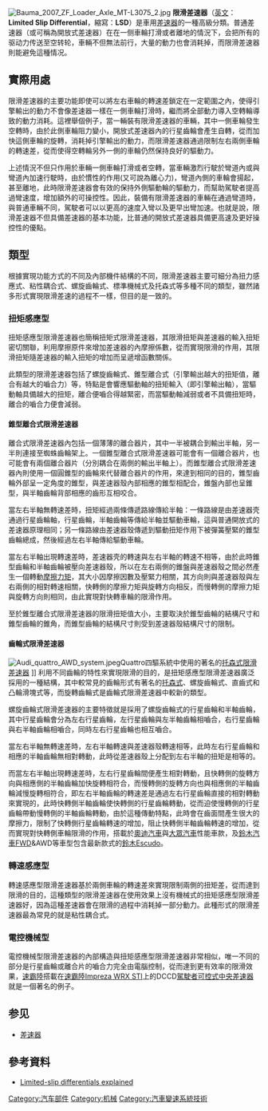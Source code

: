 [[Image:Bauma_2007_ZF_Loader_Axle_MT-L3075_2.jpg|thumb]]
'''限滑差速器'''（[[英文|英文]]：'''Limited Slip Differential'''，縮寫：'''LSD'''）是車用[[差速器|差速器]]的一種高級分類。普通差速器（或可稱為開放式差速器）在在一侧車輪打滑或者離地的情況下，会把所有的驱动力传送至空转轮，車輛不但無法前行，大量的動力也會消耗掉，而限滑差速器則能避免這種情况。

== 實際用處 ==
限滑差速器的主要功能即使可以將左右車輪的轉速差鎖定在一定範圍之內，使得引擎輸出的動力不會像差速器一樣在一側車輪打滑時，繼而將全部動力導入空轉輪導致的動力消耗。這裡舉個例子，當一輛裝有限滑差速器的車輛，其中一側車輪發生空轉時，由於此側車輪阻力變小，開放式差速器內的行星齒輪會產生自轉，從而加快這側車輪的旋轉，消耗掉引擎輸出的動力，而限滑差速器通過限制左右兩側車輪的轉速差，從而使得空轉輪另外一側的車輪仍然保持良好的驅動力。

上述情況不但只作用於車輛一側車輪打滑或者空轉，當車輛激烈行駛於彎道內或與彎道內加速行駛時，由於慣性的作用(又可說為離心力)，彎道內側的車輪會揚起，甚至離地，此時限滑差速器會有效的保持外側驅動輪的驅動力，而幫助駕駛者提高過彎速度，增加額外的可操控性。因此，裝備有限滑差速器的車輛在通過彎道時，與普通車輛不同，駕駛者可以以更高的速度入彎以及更早出彎加速。也就是說，限滑差速器不但具備差速器的基本功能，比普通的開放式差速器具備更高速及更好操控性的優點。

== 類型 ==
根據實現功能方式的不同及內部機件結構的不同，限滑差速器主要可細分為扭力感應式、粘性耦合式、螺旋齒輪式、標準機械式及托森式等多種不同的類型，雖然諸多形式實現限滑差速的過程不一樣，但目的是一致的。

===扭矩感應型===
扭矩感應型限滑差速器也簡稱扭矩式限滑差速器，其限滑扭矩與差速器的輸入扭矩密切關聯，利用摩擦原件來增加差速器的內摩擦係數，從而實現限滑的作用，其限滑扭矩隨差速器的輸入扭矩的增加而呈遞增函數關係。

此類型的限滑差速器包括了螺旋齒輪式、錐型離合式（引擎輸出越大的扭矩值，離合有越大的嚙合力）等，特點是會響應驅動軸的扭矩輸入（即引擎輸出軸），當驅動軸具備越大的扭矩，離合便嚙合得越緊密，而當驅動軸減弱或者不具備扭矩時，離合的嚙合力便會減弱。

====錐型離合式限滑差速器====
離合式限滑差速器內包括一個薄薄的離合器片，其中一半被耦合到輸出半軸，另一半則連接至蜘蛛齒輪架上。一個錐型離合式限滑差速器可能會有一個離合器片，也可能會有兩個離合器片（分別耦合在兩側的輸出半軸上）。而錐型離合式限滑差速器內則使用一個圓錐型的齒輪來代替離合器片的作用，來達到相同的目的，錐型齒輪外部呈一定角度的錐型，與差速器殼內部相應的錐型相配合，錐盤內部也呈錐型，與半軸齒輪背部相應的齒形互相咬合。

當左右半軸無轉速差時，扭矩經過兩條傳遞路線傳給半軸：一條路線是由差速器壳通過行星齒輪軸，行星齒輪，半軸齒輪等傳給半軸並驅動車輪，這與普通開放式的差速器原理相同；另一條路線由差速器殼傳遞到驅動扭矩作用下被彈簧壓緊的錐型齒輪總成，然後經過左右半軸傳給驅動車輪。

當左右半軸出現轉速差時，差速器壳的轉速與左右半軸的轉速不相等，由於此時錐型齒輪和半軸齒輪被壓向差速器殼，所以在左右兩側的錐盤與差速器殼之間必然產生一個轉動[[摩擦力矩|摩擦力矩]]，其大小因摩擦因數及壓緊力相關，其方向則與差速器殼與左右兩側的相對轉速相關，快轉側的摩擦力矩與旋轉方向相反，而慢轉側的摩擦力矩與旋轉方向則相同，由此實現對快轉車輪的限滑作用。

至於錐型離合式限滑差速器的限滑扭矩值大小，主要取決於錐型齒輪的結構尺寸和錐型齒輪的錐角，而錐型齒輪的結構尺寸則受到差速器殼結構尺寸的限制。

====齒輪式限滑差速器====
[[Image:Audi_quattro_AWD_system.jpeg|thumb]]Quattro四驅系統中使用的著名的[[托森式限滑差速器|托森式限滑差速器]] ]]
利用不同齒輪的特性來實現限滑的目的，是扭矩感應型限滑差速器廣泛採用的一種結構，其中較常見的齒輪形式有著名的[[托森式限滑差速器|托森式]]、螺旋齒輪式、直齒式和凸輪滑塊式等，而旋轉齒輪式是齒輪式限滑差速器中較新的類型。

螺旋齒輪式限滑差速器的主要特徵就是採用了螺旋齒輪式的行星齒輪和半軸齒輪，其中行星齒輪會分為左右行星齒輪，左行星齒輪與左半軸齒輪相嚙合，右行星齒輪與右半軸齒輪相嚙合，同時左右行星齒輪也相互嚙合。

當左右半軸無轉速差時，左右半軸轉速與差速器殼轉速相等，此時左右行星齒輪和相應的半軸齒輪無相對轉動，此時從差速器殼上分配到左右半軸的扭矩是相等的。

而當左右半軸出現轉速差時，左右行星齒輪間便產生相對轉動，且快轉側的旋轉方向與相應側的半軸齒輪加快旋轉相符合，而慢轉側的旋轉方向也與相應側的半軸齒輪減慢旋轉相符合，即左右半軸齒輪的轉速差是通過左右行星齒輪直接的相對轉動來實現的，此時快轉側半軸齒輪使快轉側的行星齒輪轉動，從而迫使慢轉側的行星齒輪帶動慢轉側的半軸齒輪轉動，由於這種傳動特點，此時會在齒面間產生很大的摩擦力，限制了快轉側行星齒輪轉速的增加，阻止快轉側半軸齒輪轉速的增加，從而實現對快轉側車輪限滑的作用，搭載於[[奧迪汽車|奧迪汽車]]與[[大眾汽車|大眾汽車]]性能車款，及[[鈴木汽車|鈴木汽車]]FWD&AWD等車型包含最新款式的[[鈴木Escudo|鈴木Escudo]]。

=== 轉速感應型 ===
轉速感應型限滑差速器基於兩側車輪的轉速差來實現限制兩側的扭矩差，從而達到限滑的目的，這種類型的限滑差速器在使用效果上沒有機械式的扭矩感應型限滑差速器好，因為這種差速器會在限滑的過程中消耗掉一部分動力。此種形式的限滑差速器最為常見的就是粘性耦合式。

=== 電控機械型 ===
電控機械型限滑差速器的內部構造與扭矩感應型限滑差速器非常相似，唯一不同的部分是行星齒輪或離合片的嚙合力完全由電腦控制，從而達到更有效率的限滑效果，[[速霸陸|速霸陸]]搭載在[[速霸陸Impreza|速霸陸Impreza WRX STI]]上的DCCD[[駕駛者可控式中央差速器|駕駛者可控式中央差速器]]就是一個著名的例子。

== 参见 ==
* [[差速器|差速器]]

== 參考資料 ==
* {{en}}[https://web.archive.org/web/20151009122729/http://www.drivingfast.net/technology/differentials.htm Limited-slip differentials explained]
{{reflist}}

{{零件與附件}}

[[Category:汽车部件|Category:汽车部件]]
[[Category:机械|Category:机械]]
[[Category:汽車變速系統技術|Category:汽車變速系統技術]]